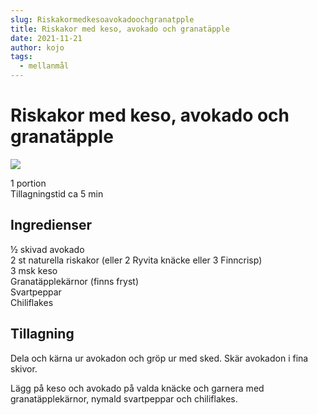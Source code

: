 ```yaml
---
slug: Riskakormedkesoavokadoochgranatpple
title: Riskakor med keso, avokado och granatäpple
date: 2021-11-21
author: kojo
tags:
  - mellanmål
---
```


# Riskakor med keso, avokado och granatäpple

![](../images/519a959a-7794-4f45-aa8c-85e68fff6c7c.jpeg)



1 portion <br/>
Tillagningstid ca 5 min

 ## Ingredienser

½ skivad avokado <br/>
2 st naturella riskakor (eller 2 Ryvita knäcke eller 3 Finncrisp)<br/>
3 msk keso <br/>
Granatäpplekärnor (finns fryst) <br/>
Svartpeppar <br/>
Chiliflakes

 ## Tillagning

Dela och kärna ur avokadon och gröp ur med sked. Skär avokadon i fina skivor. 

Lägg på keso och avokado på valda knäcke och garnera med granatäpplekärnor, nymald svartpeppar och chiliflakes.
